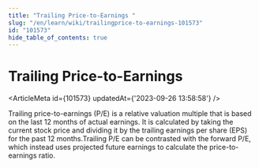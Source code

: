 ```yaml
---
title: "Trailing Price-to-Earnings "
slug: "/en/learn/wiki/trailingprice-to-earnings-101573"
id: "101573"
hide_table_of_contents: true
---
```



# Trailing Price-to-Earnings 

<ArticleMeta id={101573} updatedAt={'2023-09-26 13:58:58'} />
<div className='border-solid border-b border-t-0 my-4 border-[var(--ifm-color-gray-300)]' />

Trailing price-to-earnings (P/E) is a relative valuation multiple that is based on the last 12 months of actual earnings. It is calculated by taking the current stock price and dividing it by the trailing earnings per share (EPS) for the past 12 months.Trailing P/E can be contrasted with the forward P/E, which instead uses projected future earnings to calculate the price-to-earnings ratio.
